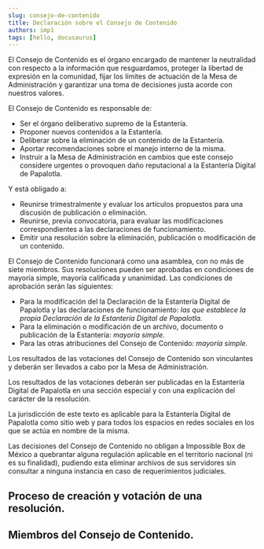 ```yaml
---
slug: consejo-de-contenido
title: Declaración sobre el Consejo de Contenido
authors: imp1
tags: [hello, docusaurus]
---
```

El Consejo de Contenido es el órgano encargado de mantener la neutralidad con respecto a la información que resguardamos, proteger la libertad de expresión en la comunidad, fijar los límites de actuación de la Mesa de Administración y garantizar una toma de decisiones justa acorde con nuestros valores.

El Consejo de Contenido es responsable de:

- Ser el órgano deliberativo supremo de la Estantería.
- Proponer nuevos contenidos a la Estantería.
- Deliberar sobre la eliminación de un contenido de la Estantería.
- Aportar recomendaciones sobre el manejo interno de la misma.
- Instruir a la Mesa de Administración en cambios que este consejo considere urgentes o provoquen daño reputacional a la Estantería Digital de Papalotla.


Y está obligado a:

- Reunirse trimestralmente y evaluar los artículos propuestos para una discusión de publicación o eliminación.
- Reunirse, previa convocatoria, para evaluar las modificaciones correspondientes a las declaraciones de funcionamiento.
- Emitir una resolución sobre la eliminación, publicación o modificación de un contenido.

El Consejo de Contenido funcionará como una asamblea, con no más de siete miembros. Sus resoluciones pueden ser aprobadas en condiciones de mayoría simple, mayoría calificada y unanimidad. Las condiciones de aprobación serán las siguientes:

- Para la modificación del la Declaración de la Estantería Digital de Papalotla y las declaraciones de funcionamiento: *las que establece la propia         Declaración de la Estantería Digital de Papalotla.*
- Para la eliminación o modificación de un archivo, documento o publicación de la Estantería: *mayoría simple.*
- Para las otras atribuciones del Consejo de Contenido: *mayoría simple.*

Los resultados de las votaciones  del Consejo de Contenido son vinculantes y deberán ser llevados a cabo por la Mesa de Administración.

Los resultados de las votaciones deberán ser publicadas en la Estantería Digital de Papalotla en una sección especial y con una explicación del carácter de la resolución.

La jurisdicción de este texto es aplicable para la Estantería Digital de Papalotla como sitio web y para todos los espacios en redes sociales en los que se actúa en nombre de la misma.

Las decisiones del Consejo de Contenido no obligan a Impossible Box de México a quebrantar alguna regulación aplicable en el territorio nacional (ni es su finalidad), pudiendo esta eliminar archivos de sus servidores sin consultar a ninguna instancia en caso de requerimientos judiciales.

## Proceso de creación y votación de una resolución.

## Miembros del Consejo de Contenido.
